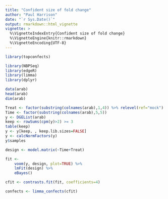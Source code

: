 ```yaml
---
title: "Confident size of fold change"
author: "Paul Harrison"
date: "`r Sys.Date()`"
output: rmarkdown::html_vignette
vignette: >
  %\VignetteIndexEntry{Confident size of fold change}
  %\VignetteEngine{knitr::rmarkdown}
  %\VignetteEncoding{UTF-8}
---
```


```r
library(topconfects)

library(NBPSeq)
library(edgeR)
library(limma)
library(dplyr)

data(arab)
head(arab)
dim(arab)

Treat <- factor(substring(colnames(arab),1,4)) %>% relevel(ref="mock")
Time <- factor(substring(colnames(arab),5,5))
y <- DGEList(arab)
keep <- rowSums(cpm(y)>2) >= 3
table(keep)
y <- y[keep, , keep.lib.sizes=FALSE]
y <- calcNormFactors(y)
y$samples

design <- model.matrix(~Time+Treat)

fit <-
    voom(y, design, plot=TRUE) %>%
    lmFit(design) %>%
    eBayes()

cfit <- contrasts.fit(fit, coefficients=4)

confects <- limma_confects(cfit)

```
